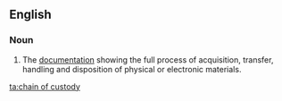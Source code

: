 ==English==

===Noun===
{{en-noun|head=[[chain]] [[of]] [[custody]]|chains of custody}}
{{wikipedia}}
# {{label|en|legal|chemistry}} The [[documentation]] showing the full process of acquisition, transfer, handling and disposition of physical or electronic materials.

[[ta:chain of custody]]